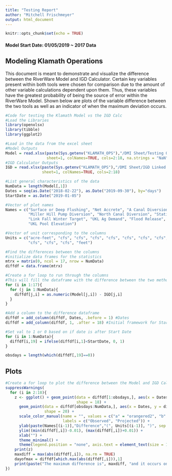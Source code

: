 ```yaml
---
title: "Testing Report"
author: "Mitchell Frischmeyer"
output: html_document
---
```


```r
knitr::opts_chunk$set(echo = TRUE)
```

#### Model Start Date: 01/05/2019 ~ 2017 Data

## Modeling Klamath Operations

This document is meant to demonstrate and visualize the difference between the RiverWare Model and IGD Calculator. Certain key variables present within both tools were chosen for comparison due to the amount of other variable calculations dependent upon them. Thus, these variables have the greatest probability of being the source of error within the RiverWare Model. Shown below are plots of the variable difference between the two tools as well as an indicator of when the maximum deviation occurs.

```r
#Code for testing the Klamath Model vs the IGD Calc
#Load the Libraries
library(openxlsx)
library(tibble)
library(ggplot2)

#Load in the data from the excel sheet
#Model Outputs
Model = read.xlsx(paste(Sys.getenv("KLAMATH_OPS"),"/DMI Sheet/Testing Output.xlsx", sep = ""), 
                  sheet=1, colNames=TRUE, cols=2:18, na.strings = "NaN")
#IGD Calculator Outputs
IGD = read.xlsx(paste(Sys.getenv("KLAMATH_OPS"),"/DMI Sheet/IGD Linked Worksheet 2017 Testing.xlsx", sep = ""), 
                sheet=1, colNames=TRUE, cols=2:18)

#List general characteristics of the data
NumData = length(Model[,1])
Dates = seq(as.Date("2018-02-22"), as.Date("2019-09-30"), by="days")
StartDate = as.Date("2019-01-05")

#Vector of plot names
Names = c("Surface or Deep Flushing", "Net Accrete", "A Canal Diversion", "Ady Canal Diversion", "F and FF Pump Outflow",
          "Miller Hill Pump Diversion", "North Canal Diversion", "Station 48 Diversion", "EWA Remain", "EWA Used",
          "Link Fall Winter Target", "UKL Ag Demand", "Flood Release", "UKL for IGD", "UKL for River", "UKL Outflow",
          "UKL Pool Elevation")

#Vector of unit corresponding to the columns
Units = c("acre-feet", "cfs", "cfs", "cfs", "cfs", "cfs", "cfs", "cfs", "acre-feet", "acre-feet", "cfs", "cfs", "cfs",
          "cfs", "cfs", "cfs", "feet")

#Find the differences between the columns
#initialize data frames for the statistics
mtrx = matrix(0, ncol = 17, nrow = NumData)
diffdf = data.frame(mtrx)

#Create a for loop to run through the columns
#This will fill the dataframe with the difference between the two methods
for (i in 1:17){
  for (j in 1:NumData){
    diffdf[j,i] = as.numeric(Model[j,i]) - IGD[j,i]
  }
}

#Add a column to the difference dataframe
diffdf = add_column(diffdf, Dates, .before = 1) #Dates
diffdf = add_column(diffdf, 1, .after = 18) #Initial framework for Start Date Identification

#Set val to 1 or 0 based on if date is after Start Date
for (i in 1:NumData){
  diffdf[i,19] = ifelse(diffdf[i,1]<StartDate, 0, 1)
}

obsdays = length(which(diffdf[,19]==0))

```

## Plots
```r
#Create a for loop to plot the difference between the Model and IGD Calc.
suppressWarnings(
  for (i in 2:18){
    z <- ggplot() + geom_point(data = diffdf[1:obsdays,], aes(x = Dates, y = diffdf[1:obsdays,i], color = "a"), 
                               shape = 18) +
      geom_point(data = diffdf[obsdays:NumData,], aes(x = Dates, y = diffdf[obsdays:NumData,i], color = "b"),
                 shape = 20) +
      scale_color_manual(name = "", values = c("a" = "orangered2", "b" = "royalblue3"),
                         labels = c("Observed", "Projected")) +
      ylab(paste(Names[(i-1)],"Difference","(", Units[(i-1)], ")", sep = " ")) +
      ylim((min(diffdf[,i])-0.01), (max(diffdf[,i])+0.01)) +
      xlab("") +
      theme_minimal() +
      theme(legend.position = "none", axis.text = element_text(size = 15), axis.title=element_text(size = 15))
    print(z)
    maxdiff = max(abs(diffdf[,i]), na.rm = TRUE)
    dayofmax = diffdf[which.max(abs(diffdf[,i])),1]
    print(paste("The maximum difference is", maxdiff, "and it occurs on", dayofmax, sep = " "))
})
```
